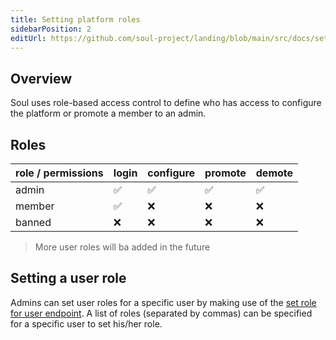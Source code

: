 ```yaml
---
title: Setting platform roles
sidebarPosition: 2
editUrl: https://github.com/soul-project/landing/blob/main/src/docs/setting-platform-roles.mdx
---
```


## Overview

Soul uses role-based access control to define who has access to configure the platform or promote a member to an admin.

## Roles

| role / permissions | login | configure | promote | demote |
| ------------------ | ----- | --------- | ------- | ------ |
| admin              | ✅    | ✅        | ✅      | ✅     |
| member             | ✅    | ❌        | ❌      | ❌     |
| banned             | ❌    | ❌        | ❌      | ❌     |

> More user roles will ba added in the future

## Setting a user role

Admins can set user roles for a specific user by making use of the
[set role for user endpoint](https://soul.readme.io/reference/platformscontroller_setplatformuserrole).
A list of roles (separated by commas) can be specified for a specific user to set his/her role.
